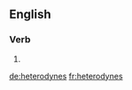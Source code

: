 ==English==

===Verb===
{{head|en|verb form}}

# {{en-third-person singular of|heterodyne}}

[[de:heterodynes]]
[[fr:heterodynes]]